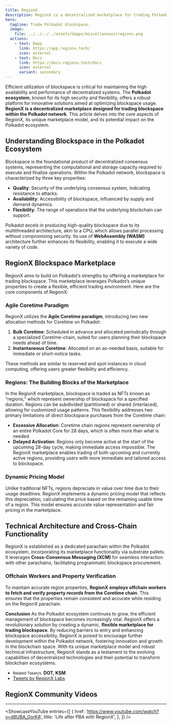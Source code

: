 ```yaml
---
title: RegionX
description: RegionX is a decentralized marketplace for trading Polkadot blockspace, offering flexible and efficient blockspace procurement solutions.
hero:
  tagline: Trade Polkadot blockspace.
  image: 
    file: ../../../../assets/dapps/miscellaneous/regionx.png
  actions:
    - text: Dapp
      link: https://app.regionx.tech/
      icon: external
    - text: Docs
      link: https://docs.regionx.tech/docs
      icon: external
      variant: secondary
---
```



Efficient utilization of blockspace is critical for maintaining the high availability and performance of decentralized systems. The **Polkadot ecosystem**, known for its high security and flexibility, offers a robust platform for innovative solutions aimed at optimizing blockspace usage. **RegionX is a decentralized marketplace designed for trading blockspace within the Polkadot network**. This article delves into the core aspects of RegionX, its unique marketplace model, and its potential impact on the Polkadot ecosystem.

## Understanding Blockspace in the Polkadot Ecosystem
Blockspace is the foundational product of decentralized consensus systems, representing the computational and storage capacity required to execute and finalize operations. Within the Polkadot network, blockspace is characterized by three key properties:

- **Quality**: Security of the underlying consensus system, indicating resistance to attacks.
- **Availability**: Accessibility of blockspace, influenced by supply and demand dynamics.
- **Flexibility**: The range of operations that the underlying blockchain can support.

Polkadot excels in producing high-quality blockspace due to its multithreaded architecture, akin to a CPU, which allows parallel processing without compromising security. Its use of **WebAssembly (WASM)** architecture further enhances its flexibility, enabling it to execute a wide variety of code.

## RegionX Blockspace Marketplace
RegionX aims to build on Polkadot’s strengths by offering a marketplace for trading blockspace. This marketplace leverages Polkadot’s unique properties to create a flexible, efficient trading environment. Here are the core components of RegionX:

### Agile Coretime Paradigm
RegionX utilizes the **Agile Coretime paradigm**, introducing two new allocation methods for Coretime on Polkadot:

1. **Bulk Coretime**: Scheduled in advance and allocated periodically through a specialized Coretime-chain, suited for users planning their blockspace needs ahead of time.
2. **Instantaneous Coretime**: Allocated on an as-needed basis, suitable for immediate or short-notice tasks.

These methods are similar to reserved and spot instances in cloud computing, offering users greater flexibility and efficiency.

### Regions: The Building Blocks of the Marketplace
In the RegionX marketplace, blockspace is traded as NFTs known as “regions,” which represent ownership of blockspace for a specified duration. Regions can be subdivided (partitioned) or shared (interlaced), allowing for customized usage patterns. This flexibility addresses two primary limitations of direct blockspace purchases from the Coretime chain:
- **Excessive Allocation**: Coretime chain regions represent ownership of an entire Polkadot Core for 28 days, which is often more than what is needed.
- **Delayed Activation**: Regions only become active at the start of the upcoming 28-day cycle, making immediate access impossible.
The RegionX marketplace enables trading of both upcoming and currently active regions, providing users with more immediate and tailored access to blockspace.

### Dynamic Pricing Model
Unlike traditional NFTs, regions depreciate in value over time due to their usage deadlines. RegionX implements a dynamic pricing model that reflects this depreciation, calculating the price based on the remaining usable time of a region. This model ensures accurate value representation and fair pricing in the marketplace.

## Technical Architecture and Cross-Chain Functionality
RegionX is established as a dedicated parachain within the Polkadot ecosystem, incorporating its marketplace functionality via substrate pallets. It leverages **Cross-Consensus Messaging (XCM)** for seamless interaction with other parachains, facilitating programmatic blockspace procurement.

### Offchain Workers and Property Verification
To maintain accurate region properties, **RegionX** **employs offchain workers to fetch and verify property records from the Coretime chain**. This ensures that the properties remain consistent and accurate while residing on the RegionX parachain.

**Conclusion**
As the Polkadot ecosystem continues to grow, the efficient management of blockspace becomes increasingly vital. RegionX offers a revolutionary solution by creating a dynamic, **flexible marketplace for trading blockspace**. By reducing barriers to entry and enhancing blockspace accessibility, RegionX is poised to encourage further development within the Polkadot network, fostering innovation and growth in the blockchain space.
With its unique marketplace model and robust technical infrastructure, RegionX stands as a testament to the evolving capabilities of decentralized technologies and their potential to transform blockchain ecosystems.
- <small>Related Token/s:</small> **DOT, KSM**
- [Tweets by RegionX Labs](https://twitter.com/RegionXLabs%0A?ref_src=twsrc%5Etfw)

## RegionX Community Videos
------------
<ShowcaseYouTube
  entries={[
    {
        href: 'https://www.youtube.com/watch?v=d8UBA_0orKA',
      title: 'Life after PBA with RegionX',
    },
  ]} />